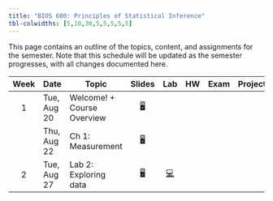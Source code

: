 ```yaml
---
title: "BIOS 600: Principles of Statistical Inference"
tbl-colwidths: [5,10,30,5,5,5,5,5]
---
```


This page contains an outline of the topics, content, and assignments for the semester. Note that this schedule will be updated as the semester progresses, with all changes documented here.

::: column-screen-inset-right

| Week | Date | Topic | Slides | Lab | HW | Exam | Project | 
|:------:|--------|--------|:------:|:------:|:------:|:------:|:------:|
|   1  | Tue, Aug 20 | Welcome! + Course Overview |     [🖥️](/slides/lec-1.html) |   |     |      |     | |   | Tue, Aug 20 | Lab 1: Meet the toolkit    |        |                        [💻](/labs/lab-1.html "Lab 1 Instructions"){aria-label="Lab 1 instructions"}  |  |      |         |
|      | Thu, Aug 22 | Ch 1: Measurement          | [🖥️](/slides/lec2-measure-ch1-speaker.html "Lecture slides"){aria-label="Lecture 1 slides"} |                                                                              |     |      |         |
| 2 | Tue, Aug 27 | Lab 2: Exploring data      |              [🖥️](/slides/lab-1.html "Lab slides"){aria-label="Lab 1 slides"}               |               [💻](/labs/lab-1.html "Lab instructions"){aria-label="Lab 1 instructions"}  |     |      |         |

:::